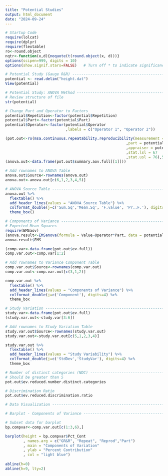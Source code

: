 ---
title: "Potential Studies"
output: html_document
date: "2024-09-24"
---

```{r}
# Startup Code
require(lolcat)
require(dplyr)
require(flextable)
ro<-round.object
nqtr<-function(x,d){noquote(t(round.object(x, d)))}
options(scipen=999, digits = 10)
options(show.signif.stars=FALSE)   # Turn off * to indicate significance
```

```{r}
# Potential Study (Gauge R&R) ---------------------------------------------
potential <- read.delim("height.dat")
View(potential)
```

```{r}
# Potential Study: ANOVA Method -------------------------------------------
# Review structure of file
str(potential)
```

```{r}
# Change Part and Operator to Factors
potential$Repetition<-factor(potential$Repetition)
potential$Part<-factor(potential$Part)
potential$Operator<-factor(potential$Operator
                           ,labels = c("Operator 1", "Operator 2"))

(pot.out<-ro(msa.continuous.repeatability.reproducibility(measurement = potential$Value
                                                      ,part = potential$Part
                                                      ,appraiser = potential$Operator
                                                      ,stat.lsl = 67
                                                      ,stat.usl = 76),5))
(anova.out<-data.frame(pot.out$summary.aov.full[[1]]))

# Add rownames to ANOVA Table
anova.out$Source<-rownames(anova.out)
anova.out<-anova.out[c(6,1,2,3,4,5)]
```


```{r}
# ANOVA Source Table ------------------------------------------------------
anova.out %>%
  flextable() %>%
  add_header_lines(values = "ANOVA Source Table") %>%
  colformat_double(j=c('Sum.Sq','Mean.Sq', 'F.value', 'Pr..F.'), digits=4, na_str = '') %>%
  theme_box()

```


```{r}
# Components of Variance --------------------------------------------------
# Expected Mean Squares
require(EMSaov)
(anova.result<-EMSanova(formula = Value~Operator*Part, data = potential, type = c("R", "R")))
anova.result$EMS

(comp.var<-data.frame(pot.out$ev.full))
comp.var.out<-comp.var[1:2]

# Add rownames to Variance Component Table
comp.var.out$Source<-rownames(comp.var.out)
comp.var.out<-comp.var.out[c(3,1,2)]

comp.var.out %>%
  flextable() %>%
  add_header_lines(values = "Components of Variance") %>%
  colformat_double(j=c('Component'), digits=4) %>%
  theme_box
```

```{r}
# Study Variation ---------------------------------------------------------
study.var<-data.frame(pot.out$ev.full)
(study.var.out<-study.var[3:6])
```

```{r}
# Add rownames to Study Variation Table
study.var.out$Source<-rownames(study.var.out)
study.var.out<-study.var.out[c(5,1,2,3,4)]

study.var.out %>%
  flextable() %>%
  add_header_lines(values = "Study Variability") %>%
  colformat_double(j=c('StdDev','StudyVar'), digits=4) %>%
  theme_box
```

```{r}
# Number of distinct categories (NDC) -------------------------------------
# Should be greater than 5
pot.out$ev.reduced.number.distinct.categories

# Discrimination Ratio
pot.out$ev.reduced.discrimination.ratio
```

```{r}
# Data Visualization ------------------------------------------------------

# Barplot - Components of Variance ----------------------------------------

# Subset data for barplot
bp.compvar<-comp.var.out[c(1:3,6),]

barplot(height = bp.compvar$Pct_Cont
        , names.arg = c("GR&R", "Repeat", "Reprod","Part")
        , main = "Components of Variation"
        , ylab = "Percent Contribution"
        , col = "light blue")
        
abline(h=0)
abline(h=9, lty=2)
```


















